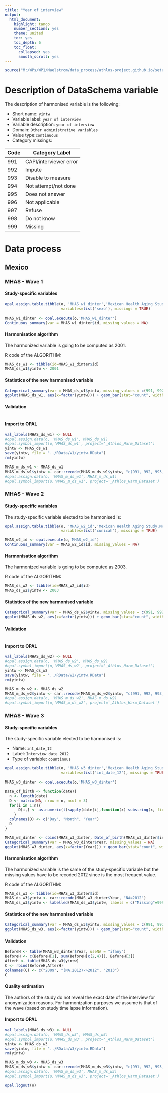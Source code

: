 ```yaml
---
title: "Year of interview"
output:
  html_document:
    highlight: tango
    number_sections: yes
    theme: united
    toc: yes
    toc_depth: 6
    toc_float:
      collapsed: yes
      smooth_scroll: yes
---
```



```r
source("M:/WPs/WP1/Maelstrom/data_process/athlos-project.github.io/setup_iago.r")
```

# Description of DataSchema variable

The description of harmonised variable is the following:




* Short name: `yintw`
* Variable label: `year of interview`
* Variable description: `year of interview`
* Domain: `Other administrative variables`
* Value type:`continuous`
* Category missings: 

**Code** | **Category Label**
----| ------------------
991 | CAPI/interviewer error
992 | Impute
993 | Disable to measure
994 | Not attempt/not done 
995 | Does not answer
996 | Not applicable
997 | Refuse
998 | Do not know
999 | Missing


# Data process

## Mexico

### MHAS - Wave 1 

#### Study-specific variables


```r
opal.assign.table.tibble(o, 'MHAS_w1_dinter','Mexican Health Aging Study.MHAS-2001',
                         variables=list('sexo'), missings = TRUE)
```

```r
MHAS_w1_dinter <- opal.execute(o,'MHAS_w1_dinter')
Continuous_summary(var = MHAS_w1_dinter$id, missing_values = NA)
```

#### Harmonisation algorithm
The harmonized variable is going to be computed as 2001.

R code of the ALGORITHM:

```r
MHAS_ds_w1 <- tibble(id=MHAS_w1_dinter$id)
MHAS_ds_w1$yintw <- 2001
```

#### Statistics of the new harmonised variable
```r
Categorical_summary(var = MHAS_ds_w1$yintw, missing_values = c(991, 992, 993, 994, 995, 996, 997, 998, 999))
ggplot(MHAS_ds_w1, aes(x=factor(yintw))) + geom_bar(stat="count", width=0.4, fill="steelblue") + xlab("Year of interview") + ylab("Frequency")
```

#### Validation
```r
```





#### Import to OPAL
```r
val_labels(MHAS_ds_w1) <- NULL
#opal.assign.data(o, 'MHAS_ds_w1', MHAS_ds_w1)
#opal.symbol_import(o,'MHAS_ds_w1', project='_Athlos_Harm_Dataset')
yintw <- MHAS_ds_w1
save(yintw, file = "../RData/w1/yintw.RData")
rm(yintw)

MHAS_m_ds_w1 <- MHAS_ds_w1
MHAS_m_ds_w1$yintw <- car::recode(MHAS_m_ds_w1$yintw, "c(991, 992, 993, 994, 995, 996, 997,998, 999)=NA")
#opal.assign.data(o, 'MHAS_m_ds_w1', MHAS_m_ds_w1)
#opal.symbol_import(o,'MHAS_m_ds_w1', project='_Athlos_Harm_Dataset')
```







### MHAS - Wave 2 

#### Study-specific variables

The study-specific variable elected to be harmonised is:


```r
opal.assign.table.tibble(o, 'MHAS_w2_id','Mexican Health Aging Study.MHAS_2003',
                         variables=list('cunicah'), missings = TRUE)
```	


```r
MHAS_w2_id <- opal.execute(o,'MHAS_w2_id')
Continuous_summary(var = MHAS_w2_id$id, missing_values = NA)
```

#### Harmonisation algorithm
The harmonized variable is going to be computed as 2003.

R code of the ALGORITHM:

```r
MHAS_ds_w2 <- tibble(id=MHAS_w2_id$id)
MHAS_ds_w2$yintw <- 2003
```

#### Statistics of the new harmonised variable
```r
Categorical_summary(var = MHAS_ds_w2$yintw, missing_values = c(991, 992, 993, 994, 995, 996, 997, 998, 999))
ggplot(MHAS_ds_w2, aes(x=factor(yintw))) + geom_bar(stat="count", width=0.4, fill="steelblue") + xlab("Year of interview") + ylab("Frequency")
```

#### Validation
```r
```



#### Import to OPAL
```r
val_labels(MHAS_ds_w2) <- NULL
#opal.assign.data(o, 'MHAS_ds_w2', MHAS_ds_w2)
#opal.symbol_import(o,'MHAS_ds_w2', project='_Athlos_Harm_Dataset')
yintw <- MHAS_ds_w2
save(yintw, file = "../RData/w2/yintw.RData")
rm(yintw)

MHAS_m_ds_w2 <- MHAS_ds_w2
MHAS_m_ds_w2$yintw <- car::recode(MHAS_m_ds_w2$yintw, "c(991, 992, 993, 994, 995, 996, 997,998, 999)=NA")
#opal.assign.data(o, 'MHAS_m_ds_w2', MHAS_m_ds_w2)
#opal.symbol_import(o,'MHAS_m_ds_w2', project='_Athlos_Harm_Dataset')
```








### MHAS - Wave 3 

#### Study-specific variables

The study-specific variable elected to be harmonised is:

* Name: `int_date_12`
* Label: `Interview date 2012`
* Type of variable: `countinous`

```r
opal.assign.table.tibble(o, 'MHAS_w3_dinter','Mexican Health Aging Study.MHAS_2012_new',
                         variables=list('int_date_12'), missings = TRUE)

```	


```r
MHAS_w3_dinter <- opal.execute(o,'MHAS_w3_dinter')

Date_of_birth <- function(date){
  n <- length(date)
  D <- matrix(NA, nrow = n, ncol = 3)
  for(i in 1:n){
      D[i,] <- as.numeric(t(sapply(date[i],function(x) substring(x, first=c(1, 4, 7), last=c(2, 5, 10)))))
    }
  colnames(D) <- c("Day", "Month", "Year")
  D
}

MHAS_w3_dinter <- cbind(MHAS_w3_dinter, Date_of_birth(MHAS_w3_dinter$int_date_12))
Categorical_summary(var = MHAS_w3_dinter$Year, missing_values = NA)
ggplot(MHAS_w3_dinter, aes(x=factor(Year))) + geom_bar(stat="count", width=0.4, fill="steelblue") + xlab("Year of interview") + ylab("Frequency")
```

#### Harmonisation algorithm
The harmonized variable is the same of the study-specific variable but the missing values have to be recoded 2012 since is the most frequent value.

R code of the ALGORITHM:

```r
MHAS_ds_w3 <- tibble(id=MHAS_w3_dinter$id)
MHAS_ds_w3$yintw <- car::recode(MHAS_w3_dinter$Year, "NA=2012")
MHAS_ds_w3$yintw <- labelled(MHAS_ds_w3$yintw, labels = c("Missing"=999, "Do not know"=998, "Refuse"=997, "Not applicable"=996, "Does not answer"=995,  "Not attempt not done"=994, "Disable to measure"=993, "Impute"=992, "CAPI interviewer error"=991))
```

#### Statistics of the new harmonised variable
```r
Categorical_summary(var = MHAS_ds_w3$yintw, missing_values = c(991, 992, 993, 994, 995, 996, 997, 998, 999))
ggplot(MHAS_ds_w3, aes(x=factor(yintw))) + geom_bar(stat="count", width=0.4, fill="steelblue") + xlab("Year of interview") + ylab("Frequency")
```

#### Validation
```r
BeforeH <- table(MHAS_w3_dinter$Year, useNA = "ifany")
BeforeH <- c(BeforeH[1], sum(BeforeH[c(2,4)]), BeforeH[3])
AfterH <- table(MHAS_ds_w3$yintw)
C <- rbind(BeforeH,AfterH)
colnames(C) <- c("2009", "(NA,2012)->2012", "2013")
C
```

#### Quality estimation
The authors of the study do not reveal the exact date of the interview for anonymization reasons. 
For harmonization purposes we assume is that of the wave (based on study time lapse information).




#### Import to OPAL
```r
val_labels(MHAS_ds_w3) <- NULL
#opal.assign.data(o, 'MHAS_ds_w3', MHAS_ds_w3)
#opal.symbol_import(o,'MHAS_ds_w3', project='_Athlos_Harm_Dataset')
yintw <- MHAS_ds_w3
save(yintw, file = "../RData/w3/yintw.RData")
rm(yintw)

MHAS_m_ds_w3 <- MHAS_ds_w3
MHAS_m_ds_w3$yintw <- car::recode(MHAS_m_ds_w3$yintw, "c(991, 992, 993, 994, 995, 996, 997,998, 999)=NA")
#opal.assign.data(o, 'MHAS_m_ds_w3', MHAS_m_ds_w3)
#opal.symbol_import(o,'MHAS_m_ds_w3', project='_Athlos_Harm_Dataset')
```



```r
opal.logout(o)
```
